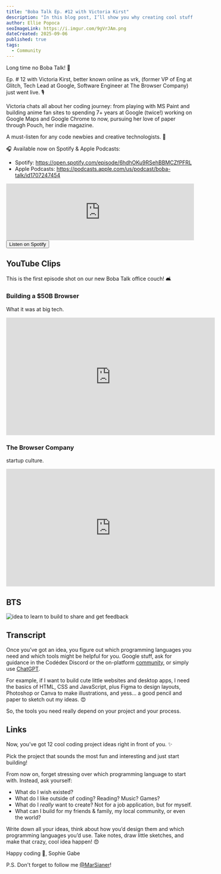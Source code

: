 ```yaml
---
title: "Boba Talk Ep. #12 with Victoria Kirst"
description: "In this blog post, I’ll show you why creating cool stuff is one of the best ways to learn new skills, walk you through a step-by-step process to get started, and share 12 cool, beginner-friendly coding project ideas (with real examples). 💃🏽"
author: Ellie Popoca
seoImageLink: https://i.imgur.com/9gVrJAm.png
dateCreated: 2025-09-06
published: true
tags:
  - Community
---
```


Long time no Boba Talk! 🧋

Ep. # 12 with Victoria Kirst, better known online as vrk, (former VP of Eng at Glitch, Tech Lead at Google, Software Engineer at The Browser Company) just went live. 🎙️

Victoria chats all about her coding journey: from playing with MS Paint and building anime fan sites to spending 7+ years at Google (twice!) working on Google Maps and Google Chrome to now, pursuing her love of paper through Pouch, her indie magazine.

A must-listen for any code newbies and creative technologists. 💌

🎧 Available now on Spotify & Apple Podcasts:

- Spotify: https://open.spotify.com/episode/6hdhOKu9RSehBBMCZfPFRL
- Apple Podcasts: https://podcasts.apple.com/us/podcast/boba-talk/id1707247454

<iframe style={{ borderRadius: "12px" }} src="https://open.spotify.com/embed/episode/6hdhOKu9RSehBBMCZfPFRL?utm_source=generator&theme=0" width="100%" height="152" frameBorder="0" allowFullScreen allow="autoplay; clipboard-write; encrypted-media; fullscreen; picture-in-picture" loading="lazy"></iframe>

<div style={{ display: "flex", justifyContent: "center", marginBottom: "1.2rem", transform: "scale(.9)" }}>
  <a href="https://open.spotify.com/episode/6hdhOKu9RSehBBMCZfPFRL?si=13d8939cd0b94026" style={{ all: "unset" }} target="_blank" and rel="noopener noreferrer"><Button variant="yellow">Listen on Spotify</Button></a>
</div>

## YouTube Clips

This is the first episode shot on our new Boba Talk office couch! 🛋️

### Building a $50B Browser

What it was at big tech. 

<iframe width="560" height="315" src="https://www.youtube.com/embed/3bF5uhKHPCM?si=S-mKA5TBasi9qic8" title="YouTube video player" frameborder="0" allow="accelerometer; autoplay; clipboard-write; encrypted-media; gyroscope; picture-in-picture; web-share" referrerpolicy="strict-origin-when-cross-origin" allowfullscreen></iframe>

### The Browser Company

startup culture.

<iframe width="560" height="315" src="https://www.youtube.com/embed/Z35Hyd7c_As?si=odnGaX4RdrK5fAzi" title="YouTube video player" frameborder="0" allow="accelerometer; autoplay; clipboard-write; encrypted-media; gyroscope; picture-in-picture; web-share" referrerpolicy="strict-origin-when-cross-origin" allowfullscreen></iframe>

## BTS

![idea to learn to build to share and get feedback](https://i.imgur.com/ppvMokp.png)

## Transcript

Once you’ve got an idea, you figure out which programming languages you need and which tools might be helpful for you. Google stuff, ask for guidance in the Codédex Discord or the on-platform [community](https://www.codedex.io/community), or simply use [ChatGPT](https://chatgpt.com).

For example, if I want to build cute little websites and desktop apps, I need the basics of HTML, CSS and JavaScript, plus Figma to design layouts, Photoshop or Canva to make illustrations, and yess… a good pencil and paper to sketch out my ideas. 😍

So, the tools you need really depend on your project and your process. 

## Links

Now, you’ve got 12 cool coding project ideas right in front of you. ✨

Pick the project that sounds the most fun and interesting and just start building!

From now on, forget stressing over which programming language to start with. Instead, ask yourself:

- What do I wish existed?
- What do I like outside of coding? Reading? Music? Games?
- What do I _really_ want to create? Not for a job application, but for myself.
- What can I build for my friends & family, my local community, or even the world?

Write down all your ideas, think about how you’d design them and which programming languages you’d use. Take notes, draw little sketches, and make that crazy, cool idea happen! 😍

Happy coding 💖, 
Sophie Gabe

P.S. Don't forget to follow me [@MarSianer](https://www.codedex.io/@MarSianer)!
